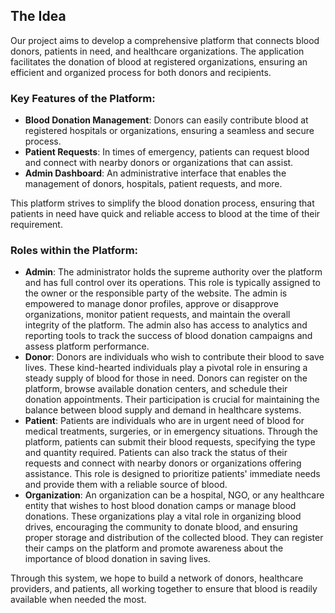 ## The Idea

Our project aims to develop a comprehensive platform that connects blood donors, patients in need, and healthcare organizations. The application facilitates the donation of blood at registered organizations, ensuring an efficient and organized process for both donors and recipients.

### Key Features of the Platform:
- **Blood Donation Management**: Donors can easily contribute blood at registered hospitals or organizations, ensuring a seamless and secure process.
- **Patient Requests**: In times of emergency, patients can request blood and connect with nearby donors or organizations that can assist.
- **Admin Dashboard**: An administrative interface that enables the management of donors, hospitals, patient requests, and more.

This platform strives to simplify the blood donation process, ensuring that patients in need have quick and reliable access to blood at the time of their requirement.


### Roles within the Platform:

- **Admin**: The administrator holds the supreme authority over the platform and has full control over its operations. This role is typically assigned to the owner or the responsible party of the website. The admin is empowered to manage donor profiles, approve or disapprove organizations, monitor patient requests, and maintain the overall integrity of the platform. The admin also has access to analytics and reporting tools to track the success of blood donation campaigns and assess platform performance.  
- **Donor**: Donors are individuals who wish to contribute their blood to save lives. These kind-hearted individuals play a pivotal role in ensuring a steady supply of blood for those in need. Donors can register on the platform, browse available donation centers, and schedule their donation appointments. Their participation is crucial for maintaining the balance between blood supply and demand in healthcare systems.
- **Patient**: Patients are individuals who are in urgent need of blood for medical treatments, surgeries, or in emergency situations. Through the platform, patients can submit their blood requests, specifying the type and quantity required. Patients can also track the status of their requests and connect with nearby donors or organizations offering assistance. This role is designed to prioritize patients' immediate needs and provide them with a reliable source of blood.
- **Organization**: An organization can be a hospital, NGO, or any healthcare entity that wishes to host blood donation camps or manage blood donations. These organizations play a vital role in organizing blood drives, encouraging the community to donate blood, and ensuring proper storage and distribution of the collected blood. They can register their camps on the platform and promote awareness about the importance of blood donation in saving lives.

Through this system, we hope to build a network of donors, healthcare providers, and patients, all working together to ensure that blood is readily available when needed the most.